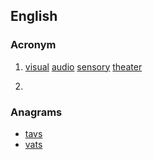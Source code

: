 {{wikipedia}}
{{also|vast|väst}}
==English==

===Acronym===
{{en-acronym}}

# [[visual]] [[audio]] [[sensory]] [[theater]]
# {{context|ESA|volcanology}} {{acronym of|[[volcanic|'''V'''olcanic]] [[ash|'''A'''sh]] [[strategic|'''S'''trategic]] [[initiative]] [[team|'''T'''eam]]}}

===Anagrams===
* [[tavs#English|tavs]]
* [[vats#English|vats]]